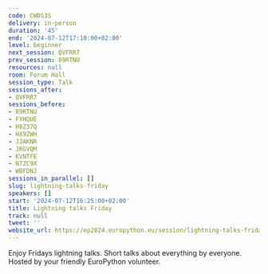```yaml
---
code: CWDS3S
delivery: in-person
duration: '45'
end: '2024-07-12T17:10:00+02:00'
level: beginner
next_session: QVFRR7
prev_session: 89RTNU
resources: null
room: Forum Hall
session_type: Talk
sessions_after:
- QVFRR7
sessions_before:
- 89RTNU
- FYHQUE
- H8Z37Q
- HX9ZWH
- JJAKNR
- JRGVQM
- KVNTFE
- N7ZC9X
- WBFDNJ
sessions_in_parallel: []
slug: lightning-talks-friday
speakers: []
start: '2024-07-12T16:25:00+02:00'
title: Lightning talks Friday
track: null
tweet: ''
website_url: https://ep2024.europython.eu/session/lightning-talks-friday
---
```


Enjoy Fridays lightning talks. Short talks about everything by everyone. Hosted by your friendly EuroPython volunteer.

